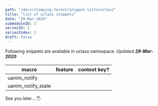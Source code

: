 ```yaml
---
path: "/docs/sleeping-forest/snippet-lists/uclass"
title: "list of uclass snippets"
date: "29-Mar-2020"
submoduleID: 2
seriesID: 2
seriesIndex: 2
draft: false
---
```


Following snippets are available in uclass namespace. *Updated **29-Mar-2020***


#### 

| macro           | feature                      | context key?           |
| --------------- | ---------------------------- | ---------------------- |
| uanim_notify |  |  |
| uanim_notify_state |  |  |

See you later... 🖐